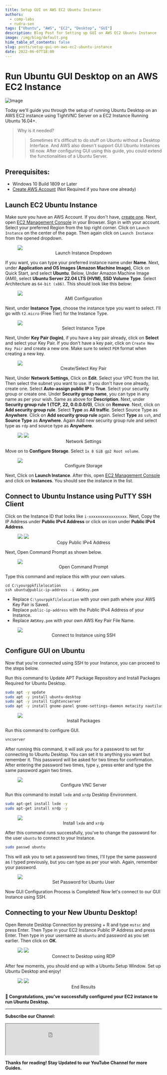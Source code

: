 ```yaml
---
title: Setup GUI on AWS EC2 Ubuntu Instance
authors:
  - comp-labs
  - rudra-sen
tags: ["Ubuntu", "AWS", "EC2", "Desktop", "GUI"]
description: Blog Post for Setting up GUI on AWS EC2 Ubuntu Instance
image: /img/blog/default.png
hide_table_of_contents: false
slug: posts/setup-gui-on-aws-ec2-ubuntu-instance
date: 2022-06-07T18:00
---
```


# Run Ubuntu GUI Desktop on an AWS EC2 Instance

![Image](/img/blog/default.png)

Today we'll guide you through the setup of running Ubuntu Desktop on an AWS EC2 instance using TightVNC Server on a EC2 Instance Running Ubuntu 16.04+.

> Why is it needed?
>
> > Sometimes it's difficult to do stuff on Ubuntu without a Desktop Interface. And AWS also doesn't support GUI Ubuntu Instances till now. After configuring GUI using this guide, you could extend the functionalities of a Ubuntu Server.

<!-- truncate -->

## Prerequisites:

- Windows 10 Build 1809 or Later
- [Create AWS Account](https://portal.aws.amazon.com/billing/signup) (Not Required if you have one already)

## Launch EC2 Ubuntu Instance

Make sure you have an AWS Account. If you don't have, [create one](https://portal.aws.amazon.com/billing/signup). Next, open [EC2 Management Console](https://console.aws.amazon.com/ec2/v2/home#Home:) in your Browser. Sign in with your account. Select your preferred Region from the top right corner. Click on `Launch Instance` on the center of the page. Then again click on `Launch Instance` from the opened dropdown.

<figure>
  <img src="/img/blog/14-1.jpg"></img>
  <figcaption align="center">Launch Instance Dropdown</figcaption>
</figure>

If you want, you can type your preferred instance name under **Name**. Next, under **Application and OS Images (Amazon Machine Image)**, Click on Quick Start, and select **Ubuntu**. Below, Under Amazon Machine Image (AMI), select **Ubuntu Server 22.04 LTS (HVM), SSD Volume Type**. Select Architecture as `64-bit (x86)`. This should look like this below:

<figure>
  <img src="/img/blog/14-2.jpg"></img>
  <figcaption align="center">AMI Configuration</figcaption>
</figure>

Next, under **Instance Type**, choose the instance type you want to select. I'll go with `t2.micro` (Free Tier) for the Instance Type.

<figure>
  <img src="/img/blog/14-3.jpg"></img>
  <figcaption align="center">Select Instance Type</figcaption>
</figure>

Next, Under **Key Pair (login)**, if you have a key pair already, click on **Select** and select your Key Pair. If you don't have a key pair, click on `Create New Key Pair` and create a new one. Make sure to select `PEM` format when creating a new key.

<figure>
  <img src="/img/blog/14-4.jpg"></img>
  <figcaption align="center">Create/Select Key Pair</figcaption>
</figure>

Next, Under **Network Settings**, Click on **Edit**. Select your VPC from the list. Then select the subnet you want to use. If you don't have one already, create one. Select **Auto-assign public IP** to **True**. Select your security group or create one. Under **Security group name**, you can type in any name as per your wish. Same as above for **Description**. Next, under **Security group rule 1 (TCP, 22, 0.0.0.0/0)**, Click on **Remove**. Next, click on **Add security group rule**. Select **Type** as **All traffic**. Select Source Type as **Anywhere**. Click on **Add security group rule** again. Select **Type** as `ssh`, and **Source Type** as **Anywhere**. Again Add new security group rule and select type as `rdp` and source type as **Anywhere**.

<figure>
  <img src="/img/blog/14-5.jpg"></img>
  <img src="/img/blog/14-6.jpg"></img>
  <figcaption align="center">Network Settings</figcaption>
</figure>

Move on to **Configure Storage**. Select `1x 8 GiB gp2 Root volume`.

<figure>
  <img src="/img/blog/14-7.jpg"></img>
  <figcaption align="center">Configure Storage</figcaption>
</figure>

Next, Click on **Launch Instance**. After this, open [EC2 Management Console](https://console.aws.amazon.com/ec2/v2/home#Home:) and click on **Instances**. You should see the instance in the list.

## Connect to Ubuntu Instance using PuTTY SSH Client

Click on the Instance ID that looks like `i-xxxxxxxxxxxxxxxxx`. Next, Copy the IP Address under **Public IPv4 Address** or click on <i class="fa-regular fa-clone"></i> icon under **Public IPv4 Address**.

<figure>
  <img src="/img/blog/14-8.jpg"></img>
  <img src="/img/blog/14-9.jpg"></img>
  <figcaption align="center">Copy Public IPv4 Address</figcaption>
</figure>

Next, Open Command Prompt as shown below.

<figure>
  <img src="/img/blog/14-10.jpg"></img>
  <figcaption align="center">Open Command Prompt</figcaption>
</figure>

Type this command and replace this with your own values.

```
cd C:\yourppkfilelocation
ssh ubuntu@public-ip-address -i AWSKey.pem
```

- Replace `C:\yourppkfilelocation` with your own path where your AWS Key Pair is Saved.
- Replace `public-ip-address` with the Public IPv4 Address of your Instance.
- Replace `AWSKey.pem` with your own AWS Key Pair File Name.

<figure>
  <img src="/img/blog/14-11.jpg"></img>
  <figcaption align="center">Connect to Instance using SSH</figcaption>
</figure>

## Configure GUI on Ubuntu

Now that you're connected using SSH to your Instance, you can proceed to the steps below.

Run this command to Update APT Package Repository and Install Packages Required for Ubuntu Desktop.

```bash
sudo apt -y update
sudo apt -y install ubuntu-desktop
sudo apt -y install tightvncserver
sudo apt -y install gnome-panel gnome-settings-daemon metacity nautilus gnome-terminal
```

<figure>
  <img src="/img/blog/14-12.jpg"></img>
  <figcaption align="center">Install Packages</figcaption>
</figure>

Run this command to configure GUI.

```bash
vncserver
```

After running this command, it will ask you for a password to set for connecting to Ubuntu Desktop. You can set it to anything you want but remember it. This password will be asked for two times for confirmation. After entering the password two times, type `y`, press enter and type the same password again two times.

<figure>
  <img src="/img/blog/14-13.jpg"></img>
  <figcaption align="center">Configure VNC Server</figcaption>
</figure>

Run this command to install `lxde` and `xrdp` Desktop Environment.

```bash
sudo apt-get install lxde -y
sudo apt-get install xrdp -y
```

<figure>
  <img src="/img/blog/14-14.jpg"></img>
  <figcaption align="center">
    Install <code>lxde</code> and <code>xrdp</code>
  </figcaption>
</figure>

After this command runs successfully, you've to change the password for the user `ubuntu` to connect to your Instance.

```bash
sudo passwd ubuntu
```

This will ask you to set a password two times, I'll type the same password as I typed previously, but you can type as per your wish. Again, remember your password.

<figure>
  <img src="/img/blog/14-15.jpg"></img>
  <figcaption align="center">Set Password for Ubuntu User</figcaption>
</figure>

Now GUI Configuration Process is Completed! Now let's connect to our GUI Instance using SSH.

## Connecting to your New Ubuntu Desktop!

Open Remote Desktop Connection by pressing <i class="fa-brands fa-microsoft"></i> + R and type `mstsc` and press Enter. Then Type in your EC2 Instance Public IP Address and press Enter. Then type in your username as `ubuntu` and password as you set earlier. Then click on **OK**.

<figure>
  <img src="/img/blog/14-16.jpg"></img>
  <img src="/img/blog/14-17.jpg"></img>
  <figcaption align="center">Connect to Desktop using RDP</figcaption>
</figure>

After few moments, you should end up with a Ubuntu Setup Window. Set up Ubuntu Desktop and enjoy!

<figure>
  <img src="/img/blog/14-18.jpg"></img>
  <img src="/img/blog/14-19.jpg"></img>
  <figcaption align="center">End Results</figcaption>
</figure>

**🎉 Congratulations, you’ve successfully configured your EC2 instance to run Ubuntu Desktop.**

---

**Subscribe our Channel:**

<iframe
  src="https://complabs.in/html/subscribe.html"
  title="Subscribe Comp Labs"
  height="100"
></iframe>

**Thanks for reading! Stay Updated to our YouTube Channel for more Guides.**
